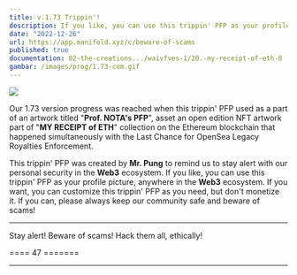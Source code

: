 ```yaml
---
title: v.1.73 Trippin'!
description: If you like, you can use this trippin' PFP as your profile picture, anywhere in the Web3 ecosystem. If you want, you can customize this trippin' PFP as you need, but don't monetize it.
date: "2022-12-26"
url: https://app.manifold.xyz/c/beware-of-scams
published: true
documentation: 02-the-creations.../waivfves-1/20.-my-receipt-of-eth-0
gambar: /images/prog/1.73-com.gif
---
```


[![](/images/prog/1.73-com.gif)](/images/prog/1.73-com.gif)

Our 1.73 version progress was reached when this trippin' PFP used as a part of an artwork titled "**Prof. NOTA's PFP**", asset an open edition NFT artwork part of "**MY RECEIPT of ETH**" collection on the Ethereum blockchain that happened simultaneously with the Last Chance for OpenSea Legacy Royalties Enforcement.

This trippin' PFP was created by **Mr. Pung** to remind us to stay alert with our personal security in the **Web3** ecosystem. If you like, you can use this trippin' PFP as your profile picture, anywhere in the **Web3** ecosystem. If you want, you can customize this trippin' PFP as you need, but don't monetize it. If you can, please always keep our community safe and beware of scams!

---

Stay alert! Beware of scams! Hack them all, ethically!

==== 47 =======

---
